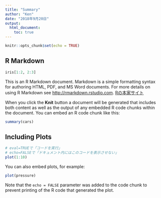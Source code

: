 ```yaml
---
title: "Summary"
author: "Ken"
date: "2018年9月20日"
output: 
  html_document:
    toc: true
---
```


```r
knitr::opts_chunk$set(echo = TRUE)
```

## R Markdown
```r
iris[1:2, 2:3] 
```
This is an R Markdown document. Markdown is a simple formatting syntax for authoring HTML, PDF, and MS Word documents. For more details on using R Markdown see <http://rmarkdown.rstudio.com>.
[Rの本家サイト](https://www.r-project.org)

When you click the **Knit** button a document will be generated that includes both content as well as the output of any embedded R code chunks within the document. You can embed an R code chunk like this:

```r
summary(cars)
```

## Including Plots
```r
# eval=TRUEで「コードを実行」 
# echo=FALSEで「ドキュメント内にはこのコードを表示させない」 
plot(1:10)
``` 
You can also embed plots, for example:

```r
plot(pressure)
```

Note that the `echo = FALSE` parameter was added to the code chunk to prevent printing of the R code that generated the plot.
